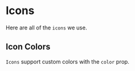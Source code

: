 
<Meta title="Icons" />

# Icons

Here are all of the `icons` we use.

<Preview>
    <Story name="arrow-head">
        <ArrowheadIcon color={colorMap.greyDarkOne} />
    </Story>
    <Story name="audio-pause">
        <div>
            <AudioPauseIcon />
            <AudioPauseIcon color={colorMap.greyDarkOne} />
        </div>
    </Story>
    <Story name="audio-play">
        <div>
            <AudioPlayIcon />
            <AudioPlayIcon color={colorMap.greyDarkOne} />
        </div>
    </Story>
    <Story name="close">
        <CloseIcon color={colorMap.greyDarkOne} />
    </Story>
    <Story name="copy">
        <CopyIcon color={colorMap.greyDarkOne} />
    </Story>
    <Story name="envelope">
        <EnvelopeIcon color={colorMap.greyDarkOne} />
    </Story>
    <Story name="expand">
        <ExpandIcon color={colorMap.greyDarkOne} />
    </Story>
    <Story name="facebook">
        <FacebookIcon color={colorMap.greyDarkOne} />
    </Story>
    <Story name="folder">
        <FolderIcon color={colorMap.greyDarkOne} />
    </Story>
    <Story name="github">
        <GithubIcon color={colorMap.greyDarkOne} />
    </Story>
    <Story name="link">
        <LinkIcon color={colorMap.greyDarkOne} />
    </Story>
    <Story name="linkedin">
        <LinkedInIcon color={colorMap.greyDarkOne} />
    </Story>
    <Story name="list">
        <ListIcon color={colorMap.greyDarkOne} />
    </Story>
    <Story name="location">
        <LocationIcon color={colorMap.greyDarkOne} />
    </Story>
    <Story name="share">
        <ShareIcon color={colorMap.greyDarkOne} />
    </Story>
    <Story name="twitch">
        <TwitchIcon color={colorMap.greyDarkOne} />
    </Story>
    <Story name="twitter">
        <TwitterIcon color={colorMap.greyDarkOne} />
    </Story>
    <Story name="youtube">
        <Youtube color={colorMap.greyDarkOne} />
    </Story>
</Preview>

## Icon Colors

`Icons` support custom colors with the `color` prop.

<Preview>
    <Story name="Icons With Color">
        <div style={{display: 'flex', flexDirection: 'row', justifyContent: 'space-evenly' }}>
            <FacebookIcon color={colorMap.teal} />
            <TwitterIcon color={colorMap.salmon} />
            <TwitchIcon color={colorMap.yellow} />
            <ListIcon color={colorMap.magenta} />
            <EnvelopeIcon color={colorMap.violet} />
            <LinkIcon color={colorMap.lightGreen} />
        </div>
    </Story>
</Preview>
